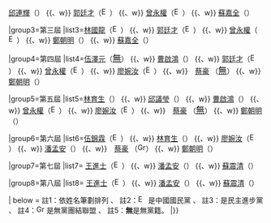 {{Navbox
|name=屏東縣歷任立法委員
|title=屏東縣歷任立法委員列表
|state = {{{state<includeonly>|collapsed</includeonly>}}}
|groupstyle=text-align:left;

|group1=第一屆
|list1=　

|group2=第二屆
|list2=[[林國龍]]（[[File:Emblem of the Kuomintang.svg|16px]]） {{、w}} [[邱連輝]]（） {{、w}} [[郭廷才]]（[[File:Emblem of the Kuomintang.svg|16px]]） {{、w}} [[曾永權]]（[[File:Emblem of the Kuomintang.svg|16px]]） {{、w}} [[蘇嘉全]]（）

|group3=第三屆
|list3=[[林國龍]]（[[File:Emblem of the Kuomintang.svg|16px]]） {{、w}} [[郭廷才]]（[[File:Emblem of the Kuomintang.svg|16px]]） {{、w}} [[曾永權]]（[[File:Emblem of the Kuomintang.svg|16px]]） {{、w}} [[鄭朝明]]（） {{、w}} [[蘇嘉全]]（）

|group4=第四屆
|list4=[[伍澤元]]（[[無黨籍|<span style="font-size:larger;">無</span>]]） {{、w}} [[曹啟鴻]]（） {{、w}} [[郭廷才]]（[[File:Emblem of the Kuomintang.svg|16px]]） {{、w}} [[曾永權]]（[[File:Emblem of the Kuomintang.svg|16px]]） {{、w}} [[廖婉汝]]（[[File:Emblem of the Kuomintang.svg|16px]]） {{、w}}　[[蔡豪]] （[[無黨籍|<span style="font-size:larger;">無</span>]]） {{、w}} [[鄭朝明]]（）

|group5=第五屆
|list5=[[林育生]]（） {{、w}} [[邱議瑩]]（） {{、w}} [[曹啟鴻]]（） {{、w}} [[曾永權]]（[[File:Emblem of the Kuomintang.svg|16px]]） {{、w}} [[廖婉汝]]（[[File:Emblem of the Kuomintang.svg|16px]]） {{、w}}　[[蔡豪]] （[[無黨籍|<span style="font-size:larger;">無</span>]]） {{、w}} [[鄭朝明]]（）

|group6=第六屆
|list6=[[伍錦霖]]（[[File:Emblem of the Kuomintang.svg|16px]]） {{、w}} [[林育生]]（） {{、w}} [[廖婉汝]]（[[File:Emblem of the Kuomintang.svg|16px]]） {{、w}} [[潘孟安]]（） {{、w}}　[[蔡豪]] （[[File:Grey and red.svg|16px]]） {{、w}} [[鄭朝明]]（）

|group7=第七屆
|list7=
[[王進士]]（[[File:Emblem of the Kuomintang.svg|16px]]） {{、w}} [[潘孟安]]（） {{、w}} [[蘇震清]]（）

|group8=第八屆
|list8=
[[王進士]]（[[File:Emblem of the Kuomintang.svg|16px]]） {{、w}} [[潘孟安]]（） {{、w}} [[蘇震清]]（）

| below = 註1：依姓名筆劃排列 、 註2：[[File:Emblem of the Kuomintang.svg|16px]] 是中國國民黨 、 註3：是民主進步黨 、 註4：[[File:Grey and red.svg|16px]] 是無黨團結聯盟 、 註5：'''無'''是無黨籍。
|}}